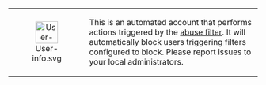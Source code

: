 <includeonly>
<!-- ## global userpage begins ## -->
<div class="mw-content-ltr" dir="ltr" lang="en">
{| class="plainlinks" style="width: 80%; margin: 0 auto 1em auto; padding: 0.2em; border: 1px solid #AAA; background: #F9F9F9;"
|style="text-align: center;"| [[File:User-info.svg|45px]]
|style="text-align: left; width: 100%;"| This is an automated account that performs actions triggered by the [[metawikimedia:AbuseFilter|abuse filter]]. It will automatically block users triggering filters configured to block. Please report issues to your local administrators.
|}</includeonly><noinclude>{{ambox | type=notice | title= | message=This is an automated account that performs actions triggered by the [[metawikimedia:AbuseFilter|abuse filter]]. It will automatically [[Special:Log/block|block]] users triggering filters configured to block. Please report issues to your [[Kancolle_Wiki:Staff#Administrators|local administrators]].}}</noinclude>